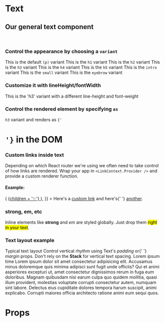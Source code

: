 
<Meta title="Core/Text" component={Text} />

# Text

## Our general text component

<br />

### Control the appearance by choosing a `variant`

<Canvas>
  <Story name="Variants">
    <Text>
      This is the default <code>(p)</code> variant
    </Text>
    <Text variant="h1">
      This is the <code>h1</code> variant
    </Text>
    <Text variant="h2">
      This is the <code>h2</code> variant
    </Text>
    <Text variant="h3">
      This is the <code>h3</code> variant
    </Text>
    <Text variant="h4">
      This is the <code>h4</code> variant
    </Text>
    <Text variant="h5">
      This is the <code>h5</code> variant
    </Text>
    <Text variant="intro">
      This is the <code>intro</code> variant
    </Text>
    <Text variant="small">
      This is the <code>small</code> variant
    </Text>
    <Text variant="eyebrow">
      This is the <code>eyebrow</code> variant
    </Text>
  </Story>
</Canvas>

### Customize it with lineHeight/fontWidth

<Canvas>
  <Story name="Customize">
    <Text variant="h3" lineHeight="lg" fontWeight="light">
      This is the 'h3' variant with a different line-height and font-weight
    </Text>
  </Story>
</Canvas>

### Control the rendered element by specifying `as`

<Canvas>
  <Story name="Element">
    <Text variant="h3" as="h1">
      <code>h3</code> variant and renders as <code>{'<h1/>'}</code> in the DOM
    </Text>
  </Story>
</Canvas>

### Custom links inside text

Depending on which React router we're using we often need to take control of how links are rendered.
Wrap your app in `<LinkContext.Provider />` and provide a custom renderer function.

#### Example:

<Canvas>
  <Story name="Custom link renderer">
    <LinkContext.Provider
      value={{
        linkRenderer: (href, children) => (
          <a
            style={{
              color: 'deeppink',
              fontFamily: 'Comic Sans MS',
              fontWeight: 500,
              textShadow: '1px 1px 0 rebeccapurple',
            }}
            href={href}
            rel="noopener noreferrer"
            target="_blank"
          >
            {children + '✨'}
          </a>
        ),
      }}
    >
      <Text>
        Here's a <a href="/test">custom link</a> and here's{' '}
        <a href="/test2">another</a>.
      </Text>
    </LinkContext.Provider>
  </Story>
</Canvas>

### strong, em, etc

<Canvas>
  <Story name="Inline elements">
    <Text>
      Inline elements like <strong>strong</strong> and <em>em</em> are styled
      globally. Just drop them <mark>right in your text</mark>.
    </Text>
  </Story>
</Canvas>

### Text layout example

<Canvas>
  <Story name="Text layout">
    <GridContainer>
      <GridRow>
        <GridColumn span="10/12">
          <Text as="h1" variant="h1" paddingBottom={2}>
            Typical text layout
          </Text>
          <Text as="p" variant="intro">
            Control vertical rhythm using Text's <em>padding</em> or{' '}
            <em>margin</em> props.
          </Text>
          <Text as="p" variant="intro" paddingBottom={6}>
            Don't rely on the <strong>Stack</strong> for vertical text spacing.
          </Text>
          <Text as="h2" variant="h2" paddingBottom={2}>
            Lorem ipsum time
          </Text>
          <Text as="p" variant="p" paddingBottom={2}>
            Lorem ipsum dolor sit amet consectetur adipisicing elit. Accusamus
            minus doloremque quis minima adipisci sunt fugit unde officiis? Qui
            et animi asperiores excepturi ut, amet consectetur dignissimos rerum
            in fuga eum doloribus. Magnam quibusdam nisi earum culpa quo quidem
            mollitia, quasi illum provident, molestias voluptate corrupti
            consectetur autem, numquam sint labore. Delectus eius cupiditate
            dolores tempora harum suscipit, animi explicabo. Corrupti maiores
            officia architecto ratione animi eum sequi quos.
          </Text>
        </GridColumn>
      </GridRow>
    </GridContainer>
  </Story>
</Canvas>

# Props

<Props of={Text} />
